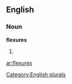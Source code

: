 
==English==

===Noun===
'''flexures'''

# {{plural of|[[flexure]]}}

[[Category:English plurals]]

[[ar:flexures]]